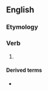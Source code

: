 ==English==

===Etymology===
{{suffix|en|personal|ise}}

===Verb===
{{en-verb}}

# {{lb|en|British spelling}} {{alternative spelling of|en|personalize}}

====Derived terms====
* {{l|en|personalisation}}